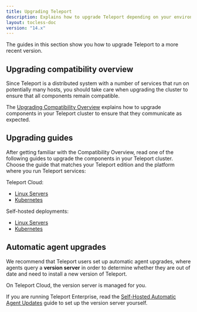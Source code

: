 ```yaml
---
title: Upgrading Teleport
description: Explains how to upgrade Teleport depending on your environment and edition.
layout: tocless-doc
version: "14.x"
---
```


The guides in this section show you how to upgrade Teleport to a more recent
version.

## Upgrading compatibility overview

Since Teleport is a distributed system with a number of services that run on
potentially many hosts, you should take care when upgrading the cluster to
ensure that all components remain compatible.

The [Upgrading Compatibility Overview](/docs/ver/14.x/upgrading/overview) explains how to
upgrade components in your Teleport cluster to ensure that they communicate as
expected.

## Upgrading guides

After getting familiar with the Compatibility Overview, read one of the
following guides to upgrade the components in your Teleport cluster. Choose the
guide that matches your Teleport edition and the platform where you run Teleport
services:

Teleport Cloud:

- [Linux Servers](/docs/ver/14.x/upgrading/cloud-linux)
- [Kubernetes](/docs/ver/14.x/upgrading/cloud-kubernetes)

Self-hosted deployments:

- [Linux Servers](/docs/ver/14.x/upgrading/self-hosted-linux)
- [Kubernetes](/docs/ver/14.x/upgrading/self-hosted-kubernetes)

## Automatic agent upgrades

We recommend that Teleport users set up automatic agent upgrades, where agents
query a **version server** in order to determine whether they are out of date
and need to install a new version of Teleport.

On Teleport Cloud, the version server is managed for you.

If you are running Teleport Enterprise, read the [Self-Hosted Automatic Agent
Updates](/docs/ver/14.x/upgrading/self-hosted-automatic-agent-updates) guide to set up
the version server yourself.
